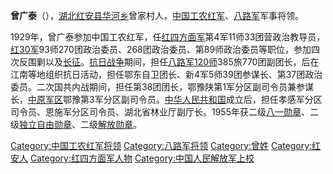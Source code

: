 '''曾广泰'''（{{bd|1910年||1994年|catIdx=}}），[[湖北|湖北]][[红安县|红安县]][[华河乡|华河乡]]曾家村人，[[中国工农红军|中国工农红军]]、[[八路军|八路军]]军事将领。

1929年，曾广泰参加中国工农红军，任[[红四方面军|红四方面军]]第4军11师33团营政治教导员，[[红30军|红30军]]93师270团政治委员、268团政治委员、第89师政治委员等职位，参加四次反围剿以及[[长征|长征]]。[[抗日战争|抗日战争]]期间，担任[[八路军|八路军]][[120师|120师]]385旅770团副团长，后在江南等地组织抗日活动，担任鄂东自卫团长、新4军5师39团参谋长、第37团政治委员。二次国共内战期间，担任第38团团长，鄂豫陕第1军分区副司令员兼参谋长，[[中原军区|中原军区]]鄂豫第3军分区副司令员。[[中华人民共和国|中华人民共和国]]成立后，担任孝感军分区司令员、恩施军分区司令员、湖北省林业厅副厅长。1955年获二级[[八一勋章_(1955年)|八一勋章]]、二级[[独立自由勋章|独立自由勋章]]、二级[[解放勋章|解放勋章]]。

{{中国军事人物小作品}}

[[Category:中国工农红军将领|Category:中国工农红军将领]]
[[Category:八路军将领|Category:八路军将领]]
[[Category:曾姓|Category:曾姓]]
[[Category:红安人|Category:红安人]]
[[Category:红四方面军人物|Category:红四方面军人物]]
[[Category:中国人民解放军上校|Category:中国人民解放军上校]]